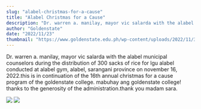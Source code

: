 ```yaml
---
slug: "alabel-christmas-for-a-cause"
title: "Alabel Christmas for a Cause"
description: "Dr. warren a. manilay, mayor vic salarda with the alabel municipal counselors during the distribution..."
author: "Goldenstate"
date: "2022/11/23"
thumbnail: "https://www.goldenstate.edu.ph/wp-content/uploads/2022/11/315770955_510927527745743_5967766955381530157_n.jpg"
---
```


Dr. warren a. manilay, mayor vic salarda with the alabel municipal counselors during the distribution of 300 sacks of rice for lgu alabel conducted at alabel gym, alabel, sarangani province on november 16, 2022.this is in continuation of the 16th annual christmas for a cause program of the goldenstate college. mabuhay ang goldenstate college! thanks to the generosity of the administration.thank you madam sara.

![](https://www.goldenstate.edu.ph/wp-content/uploads/2022/11/315770955_510927527745743_5967766955381530157_n.jpg)
![](https://www.goldenstate.edu.ph/wp-content/uploads/2022/11/316133063_510927474412415_2238249689286777239_n.jpg)